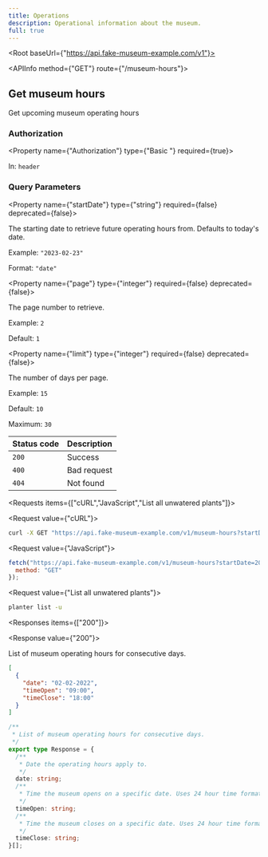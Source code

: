 ```yaml
---
title: Operations
description: Operational information about the museum.
full: true
---
```



<Root baseUrl={"https://api.fake-museum-example.com/v1"}>

<API>

<APIInfo method={"GET"} route={"/museum-hours"}>

## Get museum hours

Get upcoming museum operating hours

### Authorization

<Property name={"Authorization"} type={"Basic <token>"} required={true}>

In: `header`

</Property>

### Query Parameters

<Property name={"startDate"} type={"string"} required={false} deprecated={false}>

The starting date to retrieve future operating hours from. Defaults to today's date.

<span>Example: `"2023-02-23"`</span>

<span>Format: `"date"`</span>

</Property>

<Property name={"page"} type={"integer"} required={false} deprecated={false}>

The page number to retrieve.

<span>Example: `2`</span>

<span>Default: `1`</span>

</Property>

<Property name={"limit"} type={"integer"} required={false} deprecated={false}>

The number of days per page.

<span>Example: `15`</span>

<span>Default: `10`</span>

<span>Maximum: `30`</span>

</Property>

| Status code | Description |
| ----------- | ----------- |
| `200` | Success |
| `400` | Bad request |
| `404` | Not found |

</APIInfo>

<APIExample>

<Requests items={["cURL","JavaScript","List all unwatered plants"]}>

<Request value={"cURL"}>

```bash
curl -X GET "https://api.fake-museum-example.com/v1/museum-hours?startDate=2023-02-23&page=2&limit=15"
```

</Request>

<Request value={"JavaScript"}>

```js
fetch("https://api.fake-museum-example.com/v1/museum-hours?startDate=2023-02-23&page=2&limit=15", {
  method: "GET"
});
```

</Request>

<Request value={"List all unwatered plants"}>

```bash
planter list -u
```

</Request>

</Requests>

<Responses items={["200"]}>

<Response value={"200"}>

List of museum operating hours for consecutive days.

<ResponseTypes>

<ExampleResponse>

```json
[
  {
    "date": "02-02-2022",
    "timeOpen": "09:00",
    "timeClose": "18:00"
  }
]
```

</ExampleResponse>

<TypeScriptResponse>

```ts
/**
 * List of museum operating hours for consecutive days.
 */
export type Response = {
  /**
   * Date the operating hours apply to.
   */
  date: string;
  /**
   * Time the museum opens on a specific date. Uses 24 hour time format (`HH:mm`).
   */
  timeOpen: string;
  /**
   * Time the museum closes on a specific date. Uses 24 hour time format (`HH:mm`).
   */
  timeClose: string;
}[];
```

</TypeScriptResponse>

</ResponseTypes>

</Response>

</Responses>

</APIExample>

</API>

</Root>